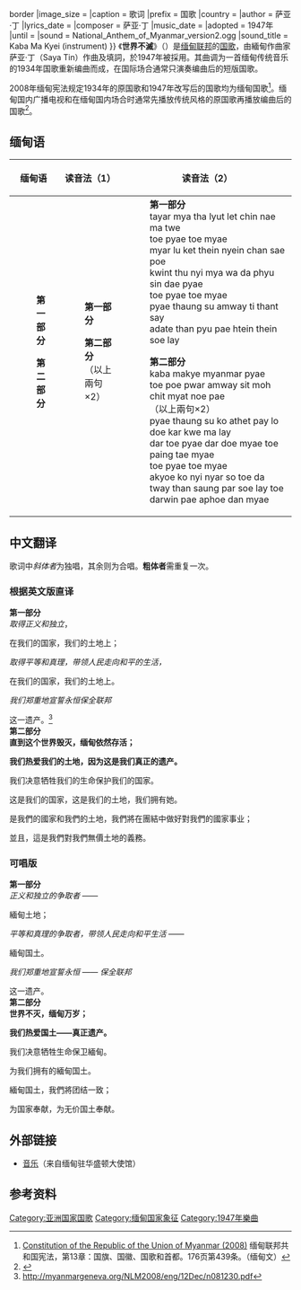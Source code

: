 {{Infobox Anthem
|title         = {{Script/shn-Mymr|{{lang|my|ကမ္ဘာမကျေ}}}}
|transcription = Kaba Ma Kyay
|chinese_title = 世界不滅
|image         = 'Kaba Ma Kyei' sheet music.jpg{{!}}border
|image_size    =
|caption       = 歌词
|prefix        = 国歌
|country       = {{MYA}}
|author        = 萨亚·丁
|lyrics_date   =
|composer      = 萨亚·丁
|music_date    = 
|adopted       = 1947年
|until         =
|sound         = National_Anthem_of_Myanmar_version2.ogg
|sound_title   = Kaba Ma Kyei (instrument)
}}
《'''世界不滅'''》（{{lang-my|ကမ္ဘာမကျေ}}）是[[缅甸联邦|缅甸联邦]]的[[国歌|国歌]]，由緬甸作曲家萨亚·丁（Saya Tin）作曲及填詞，於1947年被採用。其曲调为一首缅甸传统音乐的1934年国歌重新编曲而成，在国际场合通常只演奏编曲后的短版国歌。

2008年缅甸宪法规定1934年的原国歌和1947年改写后的国歌均为缅甸国歌<ref>[http://burmalibrary.org/docs4/Draft_Constitution-Burmese.pdf Constitution of the Republic of the Union of Myanmar (2008)] {{Wayback|url=http://burmalibrary.org/docs4/Draft_Constitution-Burmese.pdf |date=20110430223623 }} 缅甸联邦共和国宪法，第13章：国旗、国徽、国歌和首都。176页第439条。（缅甸文）</ref>。缅甸国内广播电视和在缅甸国内场合时通常先播放传统风格的原国歌再播放编曲后的国歌<ref>{{Cite web |url=https://www.youtube.com/watch?v=JKZTzsRSycY |title=存档副本 |access-date=2018-01-30 |archive-date=2021-02-27 |archive-url=https://web.archive.org/web/20210227022807/https://www.youtube.com/watch?v=JKZTzsRSycY }}</ref>。

== 缅甸语 ==

{|
|-
!缅甸语
!读音法（1）
!读音法（2）
|-valign="top"
| 
: '''第一部分'''
: ''{{Script/shn-Mymr|{{lang|my|တရားမျှတ လွတ်လပ်ခြင်းနဲ့မသွေ၊}}}}''
: {{Script/shn-Mymr|{{lang|my|တို့ပြည်၊ တို့မြေ၊}}}}
: ''{{Script/shn-Mymr|{{lang|my|များလူခပ်သိမ်း၊ ငြိမ်းချမ်းစေဖို့၊}}}}''
: ''{{Script/shn-Mymr|{{lang|my|ခွင့်တူညီမျှ၊ ဝါဒဖြူစင်တဲ့ပြည၊}}}}''
: {{Script/shn-Mymr|{{lang|my|တို့ပြည်၊ တို့မြေ၊}}}}
:'' {{Script/shn-Mymr|{{lang|my|ပြည်ထောင်စုအမွေ၊ အမြဲတည်တံ့စေ၊}}}}''
: {{Script/shn-Mymr|{{lang|my|''အဓိဋ္ဌာန်ပြုပေ၊'' ထိန်းသိမ်းစို့လေ။}}}}

: '''第二部分'''
: '''{{Script/shn-Mymr|{{lang|my|ကမ္ဘာမကျေ၊ မြန်မာပြည်၊}}}}'''
:''' {{Script/shn-Mymr|{{lang|my|တို့ဘိုးဘွား အမွေစစ်မို့ ချစ်မြတ်နိုးပေ။}}}}'''
: {{Script/shn-Mymr|{{lang|my|ပြည်ထောင်စုကို အသက်ပေးလို့ တို့ကာကွယ်မလေ၊}}}}
: {{Script/shn-Mymr|{{lang|my|ဒါတို့ပြည် ဒါတို့မြေ တို့ပိုင်နက်မြေ။}}}}
: {{Script/shn-Mymr|{{lang|my|တို့ပြည် တို့မြေ အကျိုးကို ညီညာစွာတို့တစ်တွေ}}}}
: {{Script/shn-Mymr|{{lang|my|ထမ်းဆောင်ပါစို့လေ တို့တာဝန်ပေ။ အဖိုးတန်မြေ။}}}}
|
: '''第一部分'''
:{{IPA|təjá m̥ja̰ ta̰ lʊʔ laʔ tɕʰíɴ nɛ̰ mə θwè}}
:{{IPA|do̰ pjè do̰ mjè}}
:{{IPA|mjá lù kʰaʔ θeíɴ ɲeíɴ dʑáɴ zè bo̰}}
:{{IPA|seiʔ tù ɲì m̥ja̰ wàda̰ pʰju sɪ̀ɴ dḛ pjè}}
:{{IPA|do̰ pjè do̰ mjè}}
:{{IPA|pjì daʊ̀ɴ zṵ ʔəmwè ʔəmjé tì da̰ɴ zè}}
:{{IPA|ʔədeiʔtʰàɴ pjṵ bé tʰeín θeín zo̰ lè}}

: '''第二部分'''
:{{IPA|ɡəbà mətɕè mjəmà pjè}}
:{{IPA|do̰ bó bwá ʔəmwè siʔ mo̰ tɕʰiʔ mjaʔ nó bè}}
:（以上兩句×2）
:{{IPA|pjì dàuɴ zṵ ɡò ʔəθeʔ pé lo̰ do̰ kà ɡwɛ̀ məlè}}
:{{IPA|dà do̰ pjè dà do̰ mjè do̰ pàiɴ dɛ̰ mjè}}
:{{IPA|do̰ pjè do̰ mjè ʔətɕó ɡò ɲì ɲà zwà do̰ dədwè}}
:{{IPA|tʰáɴ sʰàuɴ bà zo̰ lè do̰ tà wʊ̀ɴ bè ʔəpʰó tàɴ mjè}}
|
: '''第一部分'''
:tayar mya tha lyut let chin nae ma twe
:toe pyae toe myae
:myar lu ket thein nyein chan sae poe
:kwint thu nyi mya wa da phyu sin dae pyae
:toe pyae toe myae
:pyae thaung su amway ti thant say
:adate than pyu pae htein thein soe lay

: '''第二部分'''
:kaba makye myanmar pyae 
:toe poe pwar amway sit moh chit myat noe pae 
:（以上兩句×2）
:pyae thaung su ko athet pay lo doe kar kwe ma lay 
:dar toe pyae dar doe myae toe paing tae myae
:toe pyae toe myae
:akyoe ko nyi nyar so toe da tway than saung par soe lay toe darwin pae aphoe dan myae
|}

== 中文翻译 ==

歌词中''斜体者''为独唱，其余则为合唱。'''粗体者'''需重复一次。

===根据英文版直译===
'''第一部分'''<br />

''取得正义和独立''，

在我们的国家，我们的土地上；

''取得平等和真理，带领人民走向和平的生活，''

在我们的国家，我们的土地上。

''我们郑重地宣誓永恒保全联邦''

这一遗产。<ref>http://myanmargeneva.org/NLM2008/eng/12Dec/n081230.pdf{{dead link|date=2017年11月 |bot=InternetArchiveBot |fix-attempted=yes }}</ref><br />

'''第二部分'''<br />

'''直到这个世界毁灭，缅甸依然存活；'''

'''我们热爱我们的土地，因为这是我们真正的遗产。'''

我们决意牺牲我们的生命保护我们的国家。

这是我们的国家，这是我们的土地，我们拥有她。

是我們的國家和我們的土地，我們將在團結中做好對我們的國家事业；

並且，這是我們對我們無價土地的義務。<br />

===可唱版===
'''第一部分'''<br />

''正义和独立的争取者'' ——

緬甸土地；

''平等和真理的争取者，带领人民走向和平生活'' ——

緬甸国土。

''我们郑重地宣誓永恒 —— 保全联邦''

这一遗产。<br />

'''第二部分'''<br />

'''世界不灭，缅甸万岁；'''

'''我们热爱国土——真正遗产。'''

我们决意牺牲生命保卫緬甸。

为我们拥有的緬甸国土。

緬甸国土，我們將团结一致；

为国家奉献，为无价国土奉献。

== 外部链接 ==
* [https://web.archive.org/web/20060518183236/http://www.mewashingtondc.com/National_Anthem.htm 音乐]（来自缅甸驻华盛顿大使馆）

==参考资料==
{{Reflist}}
{{亞洲各国家和地區国歌}}
[[Category:亚洲国家国歌|Category:亚洲国家国歌]]
[[Category:缅甸国家象征|Category:缅甸国家象征]]
[[Category:1947年樂曲|Category:1947年樂曲]]